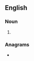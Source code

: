 {{also|Glovers}}
==English==

===Noun===
{{head|en|noun form}}

# {{plural of|glover|lang=en}}

===Anagrams===
* {{anagrams|en|a=eglorsv|Voglers|grovels}}